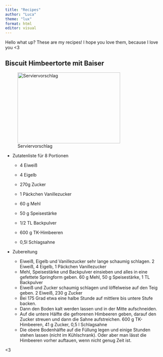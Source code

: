 ```yaml
---
title: "Recipes"
author: "Luca"
theme: "lux"
format: html
editor: visual
---
```


Hello what up? These are my recipes! I hope you love them, because I love you \<3

## Biscuit Himbeertorte mit Baiser

![Serviervorschlag](https://www.muddiskochen.de/app/uploads/2014/07/biskuit-himbeertorte-mit-baiser.jpg){fig-align="left" width="331" height="229"}

-   Zutatenliste für 8 Portionen

    -   4 Eiweiß

    -   4 Eigelb

    -   270g Zucker

    -   1 Päckchen Vanillezucker

    -   60 g Mehl

    -   50 g Speisestärke

    -   1/2 TL Backpulver

    -   600 g TK-Himbeeren

    -   0,5l Schlagsahne

-   Zubereitung

    -   Eiweiß, Eigelb und Vanillezucker sehr lange schaumig schlagen. 2 Eiweiß, 4 Eigelb, 1 Päckchen Vanillezucker
    -   Mehl, Speisestärke und Backpulver einsieben und alles in eine gefettete Springform geben. 60 g Mehl, 50 g Speisestärke, 1 TL Backpulver
    -   Eiweiß und Zucker schaumig schlagen und löffelweise auf den Teig geben. 2 Eiweiß, 230 g Zucker
    -   Bei 175 Grad etwa eine halbe Stunde auf mittlere bis untere Stufe backen.
    -   Dann den Boden kalt werden lassen und in der Mitte aufschneiden.
    -   Auf die untere Hälfte die gefrorenen Himbeeren geben, darauf den Zucker streuen und dann die Sahne aufstreichen. 600 g TK-Himbeeren, 41 g Zucker, 0,5 l Schlagsahne
    -   Die obere Bodenhälfte auf die Füllung legen und einige Stunden stehen lassen (nicht im Kühlschrank). Oder aber man lässt die Himbeeren vorher auftauen, wenn nicht genug Zeit ist.

\<3
